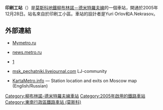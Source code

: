 {{Infobox station 
|name          = 印刷工
|native_name   = Печатники
|native_name_lang=ru
|type          = [[莫斯科地鐵|莫斯科地鐵]]車站
|image         = Pechatniki-mm.jpg
|image_size    = 
|image_caption = 
|address       = [[東南行政區_(莫斯科)|東南行政區]]{{link-en|印刷工區|Pechatniki District}}
|borough       = [[莫斯科|莫斯科]]
|country       = [[俄羅斯|俄羅斯]]
|coordinates   = {{coord|55.6934|37.7270|display=inline,title}}
|line          = {{MOSMETRO-bull|10|text=1}}
|other         = '''[[巴士|巴士]]'''：30、161、292、438、646、703、736、с790
|structure     = 
|platform      = 1個[[島式月台|島式月台]]
|depth         = {{convert|4|m}}
|levels        = 1層
|tracks        = 2條
|parking       = 無
|opened        = {{start date and age|df=yes|1995|12|28}}
|closed        = 
|rebuilt       = 
|ADA           = 
|code          = 155
|owned         = 莫斯科地鐵
|zone          = 
|former        = 
|passengers    = 
|pass_year     = 
|pass_percent  = 
|pass_system   = 
|mpassengers   = 
|services      = 
|map_type      = Moscow Ring Road
|AlternativeMap= Moscow map MKAD grayscale.png
|map_overlay   = Moscow metro map including line 14.svg
|map_caption   = 
|route_map     = 
|map_state     = collapsed
}}
'''印刷工站'''（{{lang-rus|Печатники|Pechatniki}}）是[[莫斯科地鐵|莫斯科地鐵]][[柳布林諾－德米特羅夫線|柳布林諾－德米特羅夫線]]的一個車站，開通於2005年12月28日。站名來自於印刷工小區。車站的設計者是Yuri Orlov和A.Nekrasov。

==外部連結==
{{Commons category|Pechatniki (Moscow Metro)}}
*{{ru icon}} [https://web.archive.org/web/20060626035526/http://www.mymetro.ru/cgi-bin/list.pl?lng=ru&a=1&b=10&c=10 Mymetro.ru]
*{{ru icon}} [http://news.metro.ru/f1006.html news.metro.ru] {{Wayback|url=http://news.metro.ru/f1006.html |date=20191228123003 }}
*{{ru icon}} [https://web.archive.org/web/20140212220651/http://www.pechatniki.com.ua/]
*{{ru icon}} [https://web.archive.org/web/20090302114514/http://community.livejournal.com/msk_pechatniki msk_pechatniki.livejournal.com] LJ-community
*{{en icon}} [http://www.kartametro.info/?hl=EN&ms=Pechatniki&z=17&t=k KartaMetro.info] — Station location and exits on Moscow map (English/Russian)
{{柳布林諾－德米特羅夫線}}
[[Category:柳布林諾-德米特羅夫線車站|Category:柳布林諾-德米特羅夫線車站]]
[[Category:2005年啟用的鐵路車站|Category:2005年啟用的鐵路車站]]
[[Category:東南行政區鐵路車站_(莫斯科)|Category:東南行政區鐵路車站 (莫斯科)]]